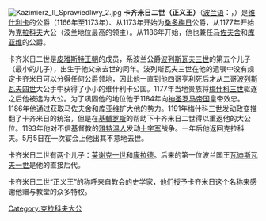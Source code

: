 [[File:Kazimierz_II_Sprawiedliwy_2.jpg|thumb]]
'''卡齐米日二世（正义王）'''（[[波兰语|波兰语]]：{{lang|pl|Kazimierz II. Sprawiedliwy}}，{{bd|1138年||1194年|5月5日|catIdx=K}}）是[[维什利卡|维什利卡]]的公爵（1166年至1173年）、从1173年开始为[[桑多梅日|桑多梅日]]公爵，从1177年开始为[[克拉科夫|克拉科夫]]大公（波兰地位最高的领主）。从1186年开始，他也兼任[[马佐夫舍|马佐夫舍]]和[[库亚维|库亚维]]的公爵。

卡齐米日二世是[[皮雅斯特王朝|皮雅斯特王朝]]的成员，系波兰公爵[[波列斯瓦夫三世|波列斯瓦夫三世]]的第五个儿子（最小的儿子），出生于他父亲去世的同年。波列斯瓦夫三世在他的遗嘱中没有规定卡齐米日可以分得任何公爵领地，因此他一直到他四哥亨利死后才从二哥[[波列斯瓦夫四世|波列斯瓦夫四世]]大公手中获得了小小的维什利卡公国。1177年当地贵族将[[梅什科三世|梅什科三世]]驱逐之后他被选为大公。为了巩固他的地位他于1184年向[[神圣罗马帝国|神圣罗马帝国]]皇帝效忠。1186年他通过获取马佐夫舍和库亚维扩大他的势力。1191年梅什科三世发动政变推翻了卡齐米日的统治，但是在[[基輔罗斯|基輔罗斯]]的帮助下卡齐米日二世得以重返他的大公位。1193年他对不信基督教的[[雅特温人|雅特温人]]发动[[十字军|十字军]]战争。一年后他返回克拉科夫。5月5日在一次宴会上他出其不意地去世。

卡齐米日二世有两个儿子：[[莱谢克一世|莱谢克一世]]和[[康拉德一世_(马佐夫舍)|康拉德]]。后来的第一位波兰国王[[瓦迪斯瓦夫一世|瓦迪斯瓦夫一世]]是他的直接后代。

卡齐米日二世“正义王”的称呼来自教会的史学家，他们授予卡齐米日这个名称来感谢他赠与教堂的众多特权。

{{s-start}}
{{s-hou|皮雅斯特王朝||1138年|1194年|5月5日}}
{{s-reg}}
{{s-before|[[梅什科三世|梅什科三世]]}}
{{s-title|[[波兰君主列表|克拉科夫大公]]|1177年－1191年}}
{{s-after|[[梅什科三世|梅什科三世]]}}
{{s-before|[[梅什科三世|梅什科三世]]}}
{{s-title|[[波兰君主列表|克拉科夫大公]]|1191年－1194年}}
{{s-after|[[莱谢克一世|莱谢克一世]]}}
{{end box}}
{{波蘭君主}}
[[Category:克拉科夫大公|Category:克拉科夫大公]]